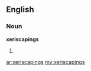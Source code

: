 ==English==

===Noun===
'''xeriscapings'''

# {{plural of|[[xeriscaping]]}}

[[ar:xeriscapings]]
[[my:xeriscapings]]